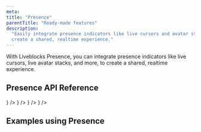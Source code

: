 ```yaml
---
meta:
title: "Presence"
parentTitle: "Ready-made features"
description:
  "Easily integrate presence indicators like live cursors and avatar stacks to
  create a shared, realtime experience."
---
```


With Liveblocks Presence, you can integrate presence indicators like live
cursors, live avatar stacks, and more, to create a shared, realtime experience.

## Presence API Reference

<ListGrid columns={2}>
  <DocsCard
    type="technology"
    title="React"
    href="/docs/api-reference/liveblocks-react#Presence"
    description="@liveblocks/react"
    visual={<DocsReactIcon />}
  />
  <DocsCard
    type="technology"
    title="JavaScript"
    href="/docs/api-reference/liveblocks-client"
    description="@liveblocks/client"
    visual={<DocsJavascriptIcon />}
  />
  <DocsCard
    type="technology"
    title="REST API functions"
    href="/docs/api-reference/liveblocks-node"
    description="@liveblocks/node"
    visual={<DocsApiIcon />}
  />
  <DocsCard
    type="technology"
    title="REST API"
    href="/docs/api-reference/rest-api-endpoints"
    description="HTTP endpoints"
    visual={<DocsApiIcon />}
  />
</ListGrid>

## Examples using Presence

<ListGrid columns={2}>
  <ExampleCard
    example={{
      title: "Live Cursors",
      slug: "live-cursors",
      image: "/images/examples/thumbnails/live-cursors.jpg",
    }}
    technologies={["nextjs", "vuejs", "sveltekit", "solidjs", "javascript"]}
    openInNewWindow
  />
  <ExampleCard
    example={{
      title: "Live Cursors Chat",
      slug: "live-cursors-chat",
      image: "/images/examples/thumbnails/live-cursors-chat.jpg",
    }}
    technologies={["nextjs"]}
    openInNewWindow
  />
  <ExampleCard
    example={{
      title: "Live Avatar Stack",
      slug: "live-avatar-stack",
      image: "/images/examples/thumbnails/live-avatar-stack.jpg",
    }}
    technologies={["nextjs", "vuejs", "sveltekit", "solidjs", "javascript"]}
    openInNewWindow
  />
  <ExampleCard
    example={{
      title: "Live Form Selection",
      slug: "live-form-selection",
      image: "/images/examples/thumbnails/live-form-selection.jpg",
    }}
    technologies={["nextjs"]}
    openInNewWindow
  />
</ListGrid>
